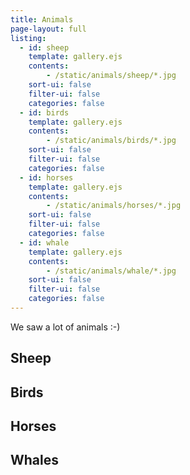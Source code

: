 ```yaml
---
title: Animals
page-layout: full
listing:
  - id: sheep
    template: gallery.ejs
    contents:
        - /static/animals/sheep/*.jpg
    sort-ui: false
    filter-ui: false
    categories: false
  - id: birds
    template: gallery.ejs
    contents:
        - /static/animals/birds/*.jpg
    sort-ui: false
    filter-ui: false
    categories: false
  - id: horses
    template: gallery.ejs
    contents:
        - /static/animals/horses/*.jpg
    sort-ui: false
    filter-ui: false
    categories: false
  - id: whale
    template: gallery.ejs
    contents:
        - /static/animals/whale/*.jpg
    sort-ui: false
    filter-ui: false
    categories: false
---
```


We saw a lot of animals :-)


## Sheep

::: {#sheep}
:::

## Birds

::: {#birds}
:::

## Horses

::: {#horses}
:::

## Whales

::: {#whale}
:::
